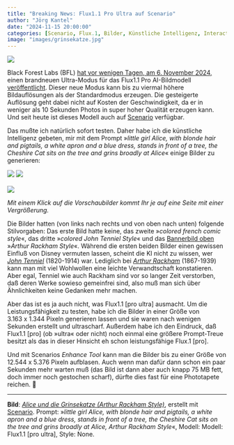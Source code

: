 ```yaml
---
title: "Breaking News: Flux1.1 Pro Ultra auf Scenario"
author: "Jörg Kantel"
date: "2024-11-15 20:00:00"
categories: [Scenario, Flux.1, Bilder, Künstliche Intelligenz, Interactive Fiction, Spieleprogrammierung]
image: "images/grinsekatze.jpg"
---
```


[![](images/grinsekatze-b.jpg)](https://www.flickr.com/photos/schockwellenreiter/54142060126/)

Black Forest Labs (BFL) [hat vor wenigen Tagen, am 6. November 2024,](https://blackforestlabs.ai/flux-1-1-ultra/) einen brandneuen Ultra-Modus für das Flux1.1 Pro AI-Bildmodell [veröffentlicht](https://generativeai.pub/flux-1-1-pro-ultra-mode-is-here-generate-super-high-resolution-ai-images-in-10-seconds-7722bc3095c5). Dieser neue Modus kann bis zu viermal höhere Bildauflösungen als der Standardmodus erzeugen. Die gesteigerte Auflösung geht dabei nicht auf Kosten der Geschwindigkeit, da er in weniger als 10 Sekunden Photos in super hoher Qualität erzeugen kann. Und seit heute ist dieses Modell auch auf [Scenario](http://cognitiones.kantel-chaos-team.de/technikgeschichte/rechnerundnetze/scenario.html) verfügbar.

Das mußte ich natürlich sofort testen. Daher habe ich die künstliche Intelligenz gebeten, mir mit dem Prompt »*little girl Alice, with blonde hair and pigtails, a white apron and a blue dress, stands in front of a tree, the Cheshire Cat sits on the tree and grins broadly at Alice*« einige Bilder zu generieren:

[![](images/grinsekatze01.jpg)](https://www.flickr.com/photos/schockwellenreiter/54141204357/)&nbsp;[![](images/grinsekatze02.jpg)](https://www.flickr.com/photos/schockwellenreiter/54142383894/)<br /><br />
[![](images/grinsekatze03.jpg)](https://www.flickr.com/photos/schockwellenreiter/54142519705/)

*Mit einem Klick auf die Vorschaubilder kommt Ihr je auf eine Seite mit einer Vergrößerung.*

Die Bilder hatten (von links nach rechts und von oben nach unten) folgende Stilvorgaben: Das erste Bild hatte keine, das zweite »*colored french comic style*«, das dritte »*colored John Tenniel Style*« und das [Bannerbild oben](https://www.flickr.com/photos/schockwellenreiter/54142060126/) »*Arthur Rackham Style*«. Während die ersten beiden Bilder einen gewissen Einfluß von Disney vermuten lassen, scheint die KI nicht zu wissen, wer *[John Tenniel](https://de.wikipedia.org/wiki/John_Tenniel)* (1820-1914) war. Lediglich bei *[Arthur Rackham](https://de.wikipedia.org/wiki/Arthur_Rackham)* (1867-1939) kann man mit viel Wohlwollen eine leichte Verwandtschaft konstatieren. Aber egal, Tenniel wie auch Rackham sind vor so langer Zeit verstorben, daß deren Werke sowieso gemeinfrei sind, also muß man sich über Ähnlichkeiten keine Gedanken mehr machen.

Aber das ist es ja auch nicht, was Flux1.1 [pro ultra] ausmacht. Um die Leistungsfähigkeit zu testen, habe ich die Bilder in einer Größe von 3.163&nbsp;x&nbsp;1.344&nbsp;Pixeln generieren lassen und sie waren nach wenigen Sekunden erstellt und ultrascharf. Außerdem habe ich den Eindruck, daß Flux1.1 [pro] (ob »ultra« oder nicht) noch einmal eine größere Prompt-Treue besitzt als das in dieser Hinsicht eh schon leistungsfähige Flux.1 [pro].

Und mit Scenarios *Enhance Tool* kann man die Bilder bis zu einer Größe von  12.544&nbsp;x&nbsp;5.376&nbsp;Pixeln aufblasen. Auch wenn man dafür dann schon ein paar Sekunden mehr warten muß (das Bild ist dann aber auch knapp 75 MB fett, doch immer noch gestochen scharf), dürfte dies fast für eine Phototapete reichen.&nbsp;🥸

---

**Bild**: *[Alice und die Grinsekatze (Arthur Rackham Style)](https://www.flickr.com/photos/schockwellenreiter/54142060126/)*, erstellt mit [Scenario](http://cognitiones.kantel-chaos-team.de/technikgeschichte/rechnerundnetze/scenario.html). Prompt: »*little girl Alice, with blonde hair and pigtails, a white apron and a blue dress, stands in front of a tree, the Cheshire Cat sits on the tree and grins broadly at Alice, Arthur Rackham Style*«, Modell: Modell: Flux1.1 [pro ultra], Style: None.
